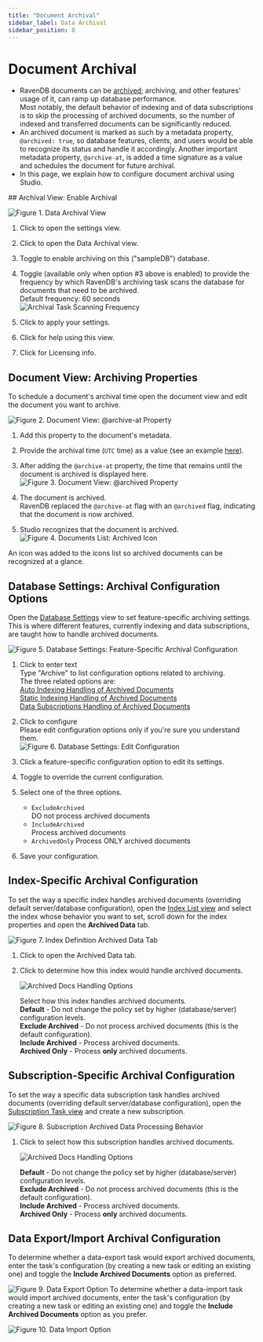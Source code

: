 ```yaml
---
title: "Document Archival"
sidebar_label: Data Archival
sidebar_position: 8
---
```



# Document Archival
<Admonition type="note" title="Note">

* RavenDB documents can be [archived](../../../server/extensions/archival); 
  archiving, and other features' usage of it, can ramp up database performance.  
  Most notably, the default behavior of indexing and of data subscriptions is 
  to skip the processing of archived documents, so the number of indexed and 
  transferred documents can be significantly reduced.  
* An archived document is marked as such by a metadata property, `@archived: true`, 
  so database features, clients, and users would be able to recognize its 
  status and handle it accordingly. Another important metadata property, 
  `@archive-at`, is added a time signature as a value and schedules the 
  document for future archival.  
* In this page, we explain how to configure document archival using Studio.  

</Admonition>
## Archival View: Enable Archival

![Figure 1. Data Archival View](./assets/data-archival-01.png)

1. Click to open the settings view.  

2. Click to open the Data Archival view.  

3. Toggle to enable archiving on this ("sampleDB") database.  

4. Toggle (available only when option #3 above is enabled) to provide the frequency 
   by which RavenDB's archiving task scans the database for documents that need to 
   be archived.  
   Default frequency: 60 seconds  
   ![Archival Task Scanning Frequency](./assets/data-archival-02.png)

5. Click to apply your settings.  

6. Click for help using this view.  

7. Click for Licensing info.  



## Document View: Archiving Properties

To schedule a document's archival time open the document view and edit the 
document you want to archive.  

![Figure 2. Document View: @archive-at Property](./assets/data-archival_archive-at-property.png)

1. Add this property to the document's metadata.  
2. Provide the archival time (`UTC` time) as a value (see an example [here](../../../server/extensions/archival#scheduling-document-archival)).  
3. After adding the `@archive-at` property, the time that remains until the document is archived is displayed here.  
![Figure 3. Document View: @archived Property](./assets/data-archival_archived-property.png)

1. The document is archived.  
   RavenDB replaced the `@archive-at` flag with an `@archived` flag, 
   indicating that the document is now archived.  

2. Studio recognizes that the document is archived.  
![Figure 4. Documents List: Archived Icon](./assets/data-archival_documents-list-archived-icon.png)

An icon was added to the icons list so archived documents can be recognized at a glance.  



## Database Settings: Archival Configuration Options

Open the [Database Settings](../../../studio/database/settings/database-settings) 
view to set feature-specific archiving settings.  
This is where different features, currently indexing and data subscriptions, 
are taught how to handle archived documents.  

![Figure 5. Database Settings: Feature-Specific Archival Configuration](./assets/data-archival_database-settings-01.png)

1. Click to enter text  
   Type "Archive" to list configuration options related to archiving.  
   The three related options are:  
   [Auto Indexing Handling of Archived Documents](../../../server/extensions/archival#section)  
   [Static Indexing Handling of Archived Documents](../../../server/extensions/archival#section-1)  
   [Data Subscriptions Handling of Archived Documents](../../../server/extensions/archival#section-2)  

2. Click to configure  
   <Admonition type="note" title="Note">
   Please edit configuration options only if you're sure you understand them.  
   </Admonition>
![Figure 6. Database Settings: Edit Configuration](./assets/data-archival_database-settings-02.png)

1. Click a feature-specific configuration option to edit its settings.  
2. Toggle to override the current configuration.  
3. Select one of the three options.  
    * `ExcludeArchived`  
      DO not process archived documents  
    * `IncludeArchived`  
      Process archived documents  
    * `ArchivedOnly`
      Process ONLY archived documents  
4. Save your configuration.



## Index-Specific Archival Configuration

To set the way a specific index handles archived documents (overriding default 
server/database configuration), open the [Index List view](../../../studio/database/indexes/indexes-list-view) 
and select the index whose behavior you want to set, scroll down for the index 
properties and open the **Archived Data** tab.  

![Figure 7. Index Definition Archived Data Tab](./assets/data-archival_index-definition-archived-data.png)

1. Click to open the Archived Data tab.  
2. Click to determine how this index would handle archived documents.  
   
      ![Archived Docs Handling Options](./assets/data-archival_archived-docs-handling-options.png)

      Select how this index handles archived documents.  
      **Default** - Do not change the policy set by higher (database/server) configuration levels.  
      **Exclude Archived** - Do not process archived documents (this is the default configuration).  
      **Include Archived** - Process archived documents.  
      **Archived Only** - Process **only** archived documents.  



## Subscription-Specific Archival Configuration

To set the way a specific data subscription task handles archived documents (overriding default 
server/database configuration), open the [Subscription Task view](../../../studio/database/indexes/indexes-list-view) 
and create a new subscription.  

![Figure 8. Subscription Archived Data Processing Behavior](./assets/data-archival_data-subscription-definition-archived-data.png)

1. Click to select how this subscription handles archived documents.  
   
      ![Archived Docs Handling Options](./assets/data-archival_archived-docs-handling-options.png)

      **Default** - Do not change the policy set by higher (database/server) configuration levels.  
      **Exclude Archived** - Do not process archived documents (this is the default configuration).  
      **Include Archived** - Process archived documents.  
      **Archived Only** - Process **only** archived documents.  



## Data Export/Import Archival Configuration

To determine whether a data-export task would export archived documents, 
enter the task's configuration (by creating a new task or editing an existing 
one) and toggle the **Include Archived Documents** option as preferred.  

![Figure 9. Data Export Option](./assets/data-archival_export-task-option.png)
To determine whether a data-import task would import archived documents, 
enter the task's configuration (by creating a new task or editing an existing 
one) and toggle the **Include Archived Documents** option as you prefer.  

![Figure 10. Data Import Option](./assets/data-archival_import-task-option.png)




